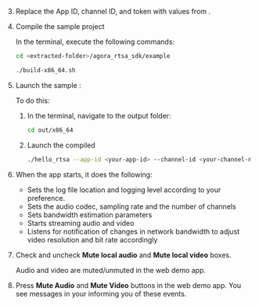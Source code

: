 <PlatformWrapper platform="linux-c">


3. Replace the App ID, channel ID, and token with values from <Vg k="CONSOLE" />.

1. Compile the sample project

    In the terminal, execute the following commands:
    
    ```bash
    cd <extracted-folder>/agora_rtsa_sdk/example
    
    ./build-x86_64.sh
    ```

1. Launch the sample <Vpl k="CLIENT" />:

    To do this:

    1. In the terminal, navigate to the output folder:

        ```bash
        cd out/x86_64
        ```
    
    1. Launch the compiled <Vpl k="CLIENT" />

        ```bash
        ./hello_rtsa --app-id <your-app-id> --channel-id <your-channel-name> --token <authentication-token>
        ```

1. When the app starts, it does the following:

    * Sets the log file location and logging level according to your preference.
    * Sets the audio codec, sampling rate and the number of channels
    * Sets bandwidth estimation parameters
    * Starts streaming audio and video
    * Listens for notification of changes in network bandwidth to adjust video resolution and bit rate accordingly

1. Check and uncheck **Mute local audio** and **Mute local video** boxes.

    Audio and video are muted/unmuted in the web demo app.

1. Press **Mute Audio** and **Mute Video** buttons in the web demo app. You see messages in your <Vpl k="NAME" /> <Vpl k="CLIENT" /> informing you of these events.

</PlatformWrapper>